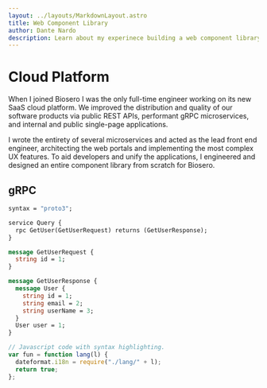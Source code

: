 ```yaml
---
layout: ../layouts/MarkdownLayout.astro
title: Web Component Library
author: Dante Nardo
description: Learn about my experinece building a web component library for a SAAS platform!
---
```


# Cloud Platform

When I joined Biosero I was the only full-time engineer working on its new SaaS cloud platform. We improved the distribution and quality of our software products via public REST APIs, performant gRPC microservices, and internal and public single-page applications.

I wrote the entirety of several microservices and acted as the lead front end engineer, architecting the web portals and implementing the most complex UX features. To aid developers and unify the applications, I engineered and designed an entire component library from scratch for Biosero.

## gRPC

```proto
syntax = "proto3";

service Query {
  rpc GetUser(GetUserRequest) returns (GetUserResponse);
}

message GetUserRequest {
  string id = 1;
}

message GetUserResponse {
  message User {
    string id = 1;
    string email = 2;
    string userName = 3;
  }
  User user = 1;
}
```

```js
// Javascript code with syntax highlighting.
var fun = function lang(l) {
  dateformat.i18n = require("./lang/" + l);
  return true;
};
```
